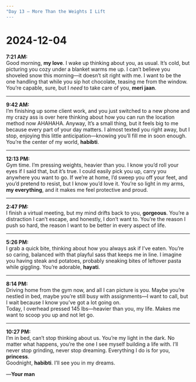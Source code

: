 ```yaml
---
"Day 13 – More Than the Weights I Lift
---
```


# 2024-12-04

**7:21 AM:**  
Good morning, **my love**. I wake up thinking about you, as usual. It’s cold, but picturing you cozy under a blanket warms me up. I can’t believe you shoveled snow this morning—it doesn’t sit right with me. I want to be the one handling that while you sip hot chocolate, teasing me from the window. You’re capable, sure, but I *need* to take care of you, **meri jaan**.

---

**9:42 AM:**  
I’m finishing up some client work, and you just switched to a new phone and my crazy ass is over here thinking about how you can run the location method now AHAHAHA. Anyway, It’s a small thing, but it feels big to me because every part of your day matters. I almost texted you right away, but I stop, enjoying this little anticipation—knowing you’ll fill me in soon enough. You’re the center of my world, **habibti**.

---

**12:13 PM:**  
Gym time. I’m pressing weights, heavier than you. I know you’d roll your eyes if I said that, but it’s true. I could easily pick you up, carry you anywhere you want to go. If we’re at home, I’d sweep you off your feet, and you’d pretend to resist, but I know you’d love it. You’re so light in my arms, **my everything**, and it makes me feel protective and proud.

---

**2:47 PM:**  
I finish a virtual meeting, but my mind drifts back to you, **gorgeous**. You’re a distraction I can’t escape, and honestly, I don’t want to. You’re the reason I push so hard, the reason I want to be better in every aspect of life.

---

**5:26 PM:**  
I grab a quick bite, thinking about how you always ask if I’ve eaten. You’re so caring, balanced with that playful sass that keeps me in line. I imagine you having steak and potatoes, probably sneaking bites of leftover pasta while giggling. You’re adorable, **hayati**.

---

**8:14 PM:**  
Driving home from the gym now, and all I can picture is you. Maybe you’re nestled in bed, maybe you’re still busy with assignments—I want to call, but I wait because I know you’ve got a lot going on.  
Today, I overhead pressed 145 lbs—heavier than you, my life. Makes me want to scoop you up and not let go.

---

**10:27 PM:**  
I’m in bed, can’t stop thinking about us. You’re my light in the dark. No matter what happens, you’re the one I see myself building a life with. I’ll never stop grinding, never stop dreaming. Everything I do is for you, **princess**.  
Goodnight, **habibti**. I’ll see you in my dreams.

—**Your man**

